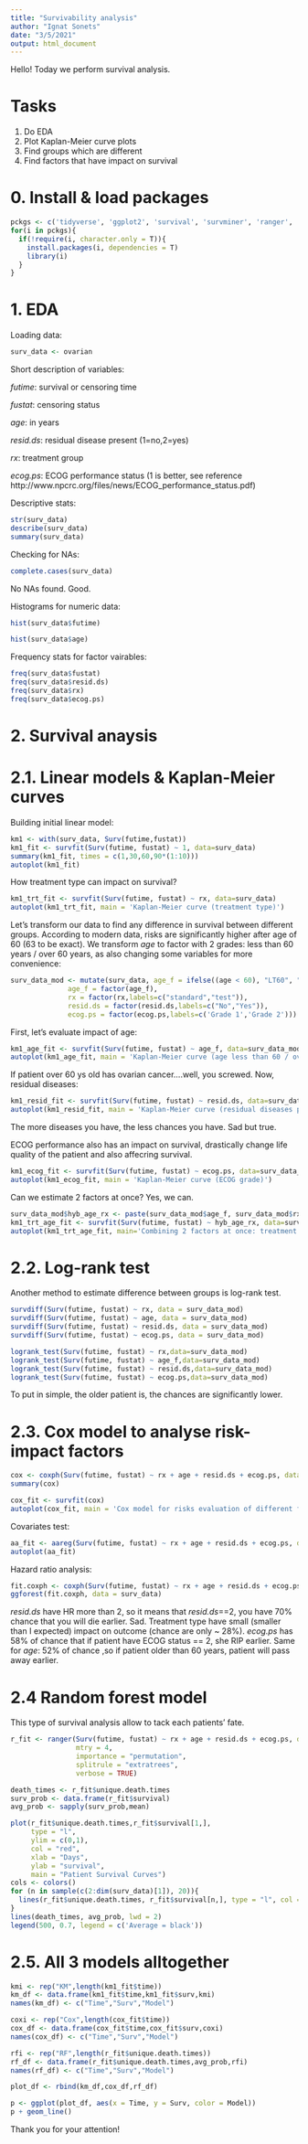 ```yaml
---
title: "Survivability analysis"
author: "Ignat Sonets"
date: "3/5/2021"
output: html_document
---
```


Hello! Today we perform survival analysis.

# Tasks
1. Do EDA
2. Plot Kaplan-Meier curve plots
3. Find groups which are different
4. Find factors that have impact on survival

# 0. Install & load packages 
```r
pckgs <- c('tidyverse', 'ggplot2', 'survival', 'survminer', 'ranger', 'dplyr','ggfortify','coin','Hmisc','funModeling')
for(i in pckgs){
  if(!require(i, character.only = T)){
    install.packages(i, dependencies = T)
    library(i)
  }
}
```

# 1. EDA

Loading data:

```r
surv_data <- ovarian
```

Short description of variables:

*futime*:	survival or censoring time

*fustat*:	censoring status

*age*:	in years

*resid.ds*:	residual disease present (1=no,2=yes)

*rx*:	treatment group

*ecog.ps*:	ECOG performance status (1 is better, see reference http://www.npcrc.org/files/news/ECOG_performance_status.pdf)

Descriptive stats:

```r
str(surv_data)
describe(surv_data)
summary(surv_data)
```

Checking for NAs:

```r
complete.cases(surv_data)
```

No NAs found. Good.

Histograms for numeric data:

```r
hist(surv_data$futime)
```

```r
hist(surv_data$age)
```

Frequency stats for factor vairables:

```r
freq(surv_data$fustat)
freq(surv_data$resid.ds)
freq(surv_data$rx)
freq(surv_data$ecog.ps)
```

# 2. Survival anaysis

# 2.1. Linear models & Kaplan-Meier curves

Building initial linear model:

```r
km1 <- with(surv_data, Surv(futime,fustat))
km1_fit <- survfit(Surv(futime, fustat) ~ 1, data=surv_data)
summary(km1_fit, times = c(1,30,60,90*(1:10)))
autoplot(km1_fit)
```

How treatment type can impact on survival?

```r
km1_trt_fit <- survfit(Surv(futime, fustat) ~ rx, data=surv_data)
autoplot(km1_trt_fit, main = 'Kaplan-Meier curve (treatment type)')
```

Let's transform our data to find any difference in survival between different groups. According to modern data, risks are significantly higher after age of 60 (63 to be exact). We transform *age* to factor with 2 grades: less than 60 years / over 60 years, as also changing some variables for more convenience:

```r
surv_data_mod <- mutate(surv_data, age_f = ifelse((age < 60), "LT60", "OV60"),
              age_f = factor(age_f),
              rx = factor(rx,labels=c("standard","test")),
              resid.ds = factor(resid.ds,labels=c("No","Yes")),
              ecog.ps = factor(ecog.ps,labels=c('Grade 1','Grade 2')))

```

First, let's evaluate impact of age:

```r
km1_age_fit <- survfit(Surv(futime, fustat) ~ age_f, data=surv_data_mod)
autoplot(km1_age_fit, main = 'Kaplan-Meier curve (age less than 60 / over 60 ys)')
```

If patient over 60 ys old has ovarian cancer....well, you screwed.
Now, residual diseases:

```r
km1_resid_fit <- survfit(Surv(futime, fustat) ~ resid.ds, data=surv_data_mod)
autoplot(km1_resid_fit, main = 'Kaplan-Meier curve (residual diseases presence)')
```

The more diseases you have, the less chances you have. Sad but true.

ECOG performance also has an impact on survival, drastically change life quality of the patient and also affecring survival.

```r
km1_ecog_fit <- survfit(Surv(futime, fustat) ~ ecog.ps, data=surv_data_mod)
autoplot(km1_ecog_fit, main = 'Kaplan-Meier curve (ECOG grade)')
```

Can we estimate 2 factors at once? Yes, we can.

```r
surv_data_mod$hyb_age_rx <- paste(surv_data_mod$age_f, surv_data_mod$rx)
km1_trt_age_fit <- survfit(Surv(futime, fustat) ~ hyb_age_rx, data=surv_data_mod)
autoplot(km1_trt_age_fit, main='Combining 2 factors at once: treatment & age')
```

# 2.2. Log-rank test

Another method to estimate difference between groups is log-rank test.

```r
survdiff(Surv(futime, fustat) ~ rx, data = surv_data_mod)
survdiff(Surv(futime, fustat) ~ age, data = surv_data_mod)
survdiff(Surv(futime, fustat) ~ resid.ds, data = surv_data_mod)
survdiff(Surv(futime, fustat) ~ ecog.ps, data = surv_data_mod)
```


```r
logrank_test(Surv(futime, fustat) ~ rx,data=surv_data_mod)
logrank_test(Surv(futime, fustat) ~ age_f,data=surv_data_mod)
logrank_test(Surv(futime, fustat) ~ resid.ds,data=surv_data_mod)
logrank_test(Surv(futime, fustat) ~ ecog.ps,data=surv_data_mod)
```

To put in simple, the older patient is, the chances are significantly lower.

# 2.3. Cox model to analyse risk-impact factors

```r
cox <- coxph(Surv(futime, fustat) ~ rx + age + resid.ds + ecog.ps, data = surv_data)
summary(cox)
```

```r
cox_fit <- survfit(cox)
autoplot(cox_fit, main = 'Cox model for risks evaluation of different factors')
```

Covariates test:

```r
aa_fit <- aareg(Surv(futime, fustat) ~ rx + age + resid.ds + ecog.ps, data = surv_data)
autoplot(aa_fit)
```

Hazard ratio analysis:

```r
fit.coxph <- coxph(Surv(futime, fustat) ~ rx + age + resid.ds + ecog.ps, data = surv_data)
ggforest(fit.coxph, data = surv_data)
```

*resid.ds* have HR more than 2, so it means that *resid.ds*==2, you have 70% chance that you will die earlier. Sad. Treatment type have small (smaller than I expected) impact on outcome (chance are only ~ 28%). *ecog.ps* has 58% of chance that if patient have ECOG status == 2, she RIP earlier. Same for *age*: 52% of chance ,so if patient older than 60 years, patient will pass away earlier.

# 2.4 Random forest model

This type of survival analysis allow to tack each patients' fate.

```r
r_fit <- ranger(Surv(futime, fustat) ~ rx + age + resid.ds + ecog.ps, data = surv_data,
                mtry = 4,
                importance = "permutation",
                splitrule = "extratrees",
                verbose = TRUE)
```

```r
death_times <- r_fit$unique.death.times 
surv_prob <- data.frame(r_fit$survival)
avg_prob <- sapply(surv_prob,mean)
```

```r
plot(r_fit$unique.death.times,r_fit$survival[1,], 
     type = "l", 
     ylim = c(0,1),
     col = "red",
     xlab = "Days",
     ylab = "survival",
     main = "Patient Survival Curves")
cols <- colors()
for (n in sample(c(2:dim(surv_data)[1]), 20)){
  lines(r_fit$unique.death.times, r_fit$survival[n,], type = "l", col = cols[n])
}
lines(death_times, avg_prob, lwd = 2)
legend(500, 0.7, legend = c('Average = black'))
```

# 2.5. All 3 models alltogether

```r
kmi <- rep("KM",length(km1_fit$time))
km_df <- data.frame(km1_fit$time,km1_fit$surv,kmi)
names(km_df) <- c("Time","Surv","Model")

coxi <- rep("Cox",length(cox_fit$time))
cox_df <- data.frame(cox_fit$time,cox_fit$surv,coxi)
names(cox_df) <- c("Time","Surv","Model")

rfi <- rep("RF",length(r_fit$unique.death.times))
rf_df <- data.frame(r_fit$unique.death.times,avg_prob,rfi)
names(rf_df) <- c("Time","Surv","Model")

plot_df <- rbind(km_df,cox_df,rf_df)

p <- ggplot(plot_df, aes(x = Time, y = Surv, color = Model))
p + geom_line()
```

Thank you for your attention!